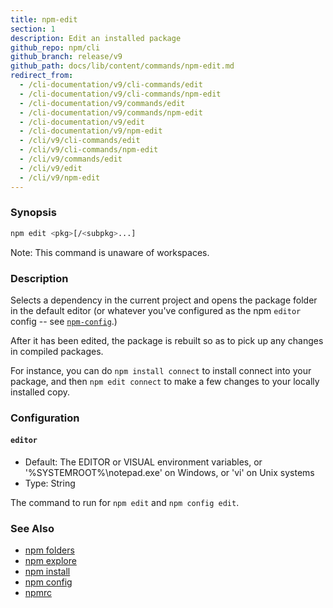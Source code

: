 ```yaml
---
title: npm-edit
section: 1
description: Edit an installed package
github_repo: npm/cli
github_branch: release/v9
github_path: docs/lib/content/commands/npm-edit.md
redirect_from:
  - /cli-documentation/v9/cli-commands/edit
  - /cli-documentation/v9/cli-commands/npm-edit
  - /cli-documentation/v9/commands/edit
  - /cli-documentation/v9/commands/npm-edit
  - /cli-documentation/v9/edit
  - /cli-documentation/v9/npm-edit
  - /cli/v9/cli-commands/edit
  - /cli/v9/cli-commands/npm-edit
  - /cli/v9/commands/edit
  - /cli/v9/edit
  - /cli/v9/npm-edit
---
```


### Synopsis

```bash
npm edit <pkg>[/<subpkg>...]
```

Note: This command is unaware of workspaces.

### Description

Selects a dependency in the current project and opens the package folder in the default editor (or whatever you've configured as the npm `editor` config -- see [`npm-config`](npm-config).)

After it has been edited, the package is rebuilt so as to pick up any changes in compiled packages.

For instance, you can do `npm install connect` to install connect into your package, and then `npm edit connect` to make a few changes to your locally installed copy.

### Configuration

#### `editor`

- Default: The EDITOR or VISUAL environment variables, or '%SYSTEMROOT%\notepad.exe' on Windows, or 'vi' on Unix systems
- Type: String

The command to run for `npm edit` and `npm config edit`.

### See Also

- [npm folders](/cli/v9/configuring-npm/folders)
- [npm explore](/cli/v9/commands/npm-explore)
- [npm install](/cli/v9/commands/npm-install)
- [npm config](/cli/v9/commands/npm-config)
- [npmrc](/cli/v9/configuring-npm/npmrc)
